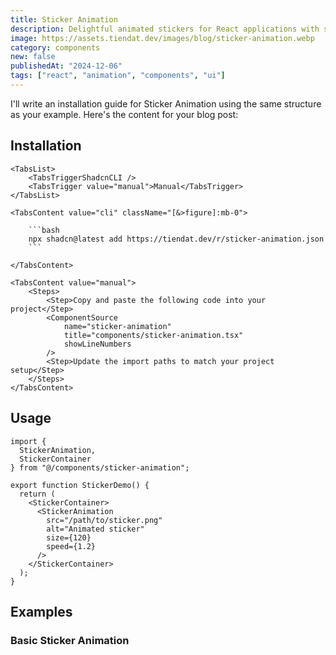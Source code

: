```yaml
---
title: Sticker Animation
description: Delightful animated stickers for React applications with smooth transitions and customizable effects.
image: https://assets.tiendat.dev/images/blog/sticker-animation.webp
category: components
new: false
publishedAt: "2024-12-06"
tags: ["react", "animation", "components", "ui"]
---
```



<ComponentPreview
    name="sticker-animation-demo"
    openInV0Url="https://tiendat.dev/r/sticker-animation.json"
/>


I'll write an installation guide for Sticker Animation using the same structure as your example. Here's the content for your blog post:

## Installation

<CodeTabs className="gap-0">

    <TabsList>
        <TabsTriggerShadcnCLI />
        <TabsTrigger value="manual">Manual</TabsTrigger>
    </TabsList>

    <TabsContent value="cli" className="[&>figure]:mb-0">

        ```bash
        npx shadcn@latest add https://tiendat.dev/r/sticker-animation.json
        ```

    </TabsContent>

    <TabsContent value="manual">
        <Steps>
            <Step>Copy and paste the following code into your project</Step>
            <ComponentSource
                name="sticker-animation"
                title="components/sticker-animation.tsx"
                showLineNumbers
            />
            <Step>Update the import paths to match your project setup</Step>
        </Steps>
    </TabsContent>
</CodeTabs>

## Usage

```tsx
import {
  StickerAnimation,
  StickerContainer
} from "@/components/sticker-animation";
```

```tsx
export function StickerDemo() {
  return (
    <StickerContainer>
      <StickerAnimation
        src="/path/to/sticker.png"
        alt="Animated sticker"
        size={120}
        speed={1.2}
      />
    </StickerContainer>
  );
}
```

## Examples

### Basic Sticker Animation

<ComponentPreview className="mt-4" name="sticker-animation-demo" />
